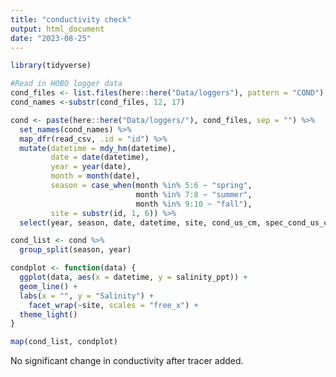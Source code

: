 ```yaml
---
title: "conductivity check"
output: html_document
date: "2023-08-25"
---
```


```r
library(tidyverse)
```

```r
#Read in HOBO logger data 
cond_files <- list.files(here::here("Data/loggers"), pattern = "COND")
cond_names <-substr(cond_files, 12, 17)

cond <- paste(here::here("Data/loggers/"), cond_files, sep = "") %>%
  set_names(cond_names) %>%
  map_dfr(read_csv, .id = "id") %>%
  mutate(datetime = mdy_hm(datetime),
         date = date(datetime),
         year = year(date),
         month = month(date),
         season = case_when(month %in% 5:6 ~ "spring",
                            month %in% 7:8 ~ "summer",
                            month %in% 9:10 ~ "fall"),
         site = substr(id, 1, 6)) %>%
  select(year, season, date, datetime, site, cond_us_cm, spec_cond_us_cm, salinity_ppt)

cond_list <- cond %>%
  group_split(season, year)
```

```r
condplot <- function(data) {
  ggplot(data, aes(x = datetime, y = salinity_ppt)) +
  geom_line() +
  labs(x = "", y = "Salinity") +
    facet_wrap(~site, scales = "free_x") +
  theme_light()
}

map(cond_list, condplot)
```

No significant change in conductivity after tracer added.
